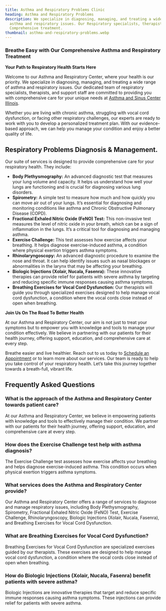```yaml
---
title: Asthma and Respiratory Problems Clinic
heading: Asthma and Respiratory Problems
description: We specialize in diagnosing, managing, and treating a wide range of
  asthma and respiratory issues. Our Respiratory specialists, therapists offers
  Comprehensive treatment.
thumbnail: asthma-and-respiratory-problems.webp
---
```

### **Breathe Easy with Our Comprehensive Asthma and Respiratory Treatment**

**Your Path to Respiratory Health Starts Here**

Welcome to our Asthma and Respiratory Center, where your health is our priority. We specialize in diagnosing, managing, and treating a wide range of asthma and respiratory issues. Our dedicated team of respiratory specialists, therapists, and support staff are committed to providing you with comprehensive care for your unique needs at [Asthma and Sinus Center Illinois](https://aascmed.com/).

Whether you are living with chronic asthma, struggling with vocal cord dysfunction, or facing other respiratory challenges, our experts are ready to work with you to develop a personalized treatment plan. With our evidence-based approach, we can help you manage your condition and enjoy a better quality of life.

<ButtonList />

## Respiratory Problems Diagnosis & Management.

Our suite of services is designed to provide comprehensive care for your respiratory health. They include:

- **Body Plethysmography:** An advanced diagnostic test that measures your lung volume and capacity. It helps us understand how well your lungs are functioning and is crucial for diagnosing various lung disorders.
- **Spirometry:** A simple test to measure how much and how quickly you can move air out of your lungs. It’s essential for diagnosing and monitoring conditions like asthma and Chronic Obstructive Pulmonary Disease (COPD).
- **Fractional Exhaled Nitric Oxide (FeNO) Test:** This non-invasive test measures the level of nitric oxide in your breath, which can be a sign of inflammation in the lungs. It’s a critical tool for diagnosing and managing asthma.
- **Exercise Challenge:** This test assesses how exercise affects your breathing. It helps diagnose exercise-induced asthma, a condition where physical exertion triggers asthma symptoms.
- **Rhinolaryngoscopy:** An advanced diagnostic procedure to examine the nose and throat. It can help identify issues such as nasal blockages or abnormalities in the larynx that may be affecting your breathing.
- **Biologic Injections (Xolair, Nucala, Fasenra):** These innovative therapies can provide relief for patients with severe asthma by targeting and reducing specific immune responses causing asthma symptoms.
- **Breathing Exercises for Vocal Cord Dysfunction:** Our therapists will guide you through specialized exercises designed to help manage vocal cord dysfunction, a condition where the vocal cords close instead of open when breathing.

**Join Us On The Road To Better Health**

At our Asthma and Respiratory Center, our aim is not just to treat your symptoms but to empower you with knowledge and tools to manage your condition effectively. We believe in partnering with our patients for their health journey, offering support, education, and comprehensive care at every step.

Breathe easier and live healthier. Reach out to us today to [Schedule an Appointment](https://www.zocdoc.com/practice/allergy-asthma-and-sinus-centers-3233) or to learn more about our services. Our team is ready to help you take control of your respiratory health. Let’s take this journey together towards a breath-full, vibrant life.

<ContactBanner />

## Frequently Asked Questions

<FAQ>


### What is the approach of the Asthma and Respiratory Center towards patient care?

At our Asthma and Respiratory Center, we believe in empowering patients
with knowledge and tools to effectively manage their condition. We
partner with our patients for their health journey, offering support,
education, and comprehensive care at every step.

### How does the Exercise Challenge test help with asthma diagnosis?

The Exercise Challenge test assesses how exercise affects your breathing
and helps diagnose exercise-induced asthma. This condition occurs when
physical exertion triggers asthma symptoms.

### What services does the Asthma and Respiratory Center provide?

Our Asthma and Respiratory Center offers a range of services to diagnose
and manage respiratory issues, including Body Plethysmography,
Spirometry, Fractional Exhaled Nitric Oxide (FeNO) Test, Exercise
Challenge, Rhinolaryngoscopy, Biologic Injections (Xolair, Nucala,
Fasenra), and Breathing Exercises for Vocal Cord Dysfunction.

### What are Breathing Exercises for Vocal Cord Dysfunction?

Breathing Exercises for Vocal Cord Dysfunction are specialized exercises
guided by our therapists. These exercises are designed to help manage
vocal cord dysfunction, a condition where the vocal cords close instead
of open when breathing.

### How do Biologic Injections (Xolair, Nucala, Fasenra) benefit patients with severe asthma?

Biologic Injections are innovative therapies that target and reduce
specific immune responses causing asthma symptoms. These injections can
provide relief for patients with severe asthma.



